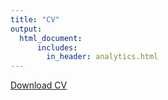 ```yaml
---
title: "CV"
output:
  html_document:    
      includes:
        in_header: analytics.html
---
```


<a href="https://www.dropbox.com/s/xk8xqbmdv7gujp6/CV_Academic_LetterSize.pdf?raw=1" class="download" title="Download CV as PDF">Download CV</a>			

